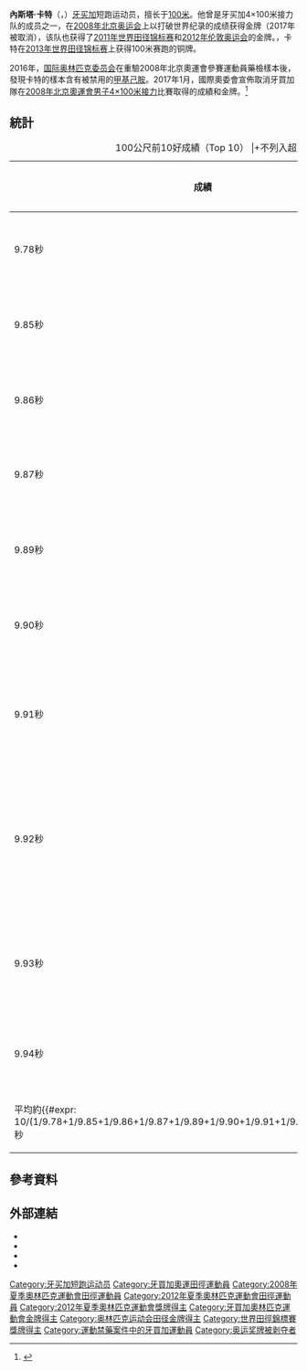 {{Infobox sportsperson
| name                      =内斯塔·卡特<br/>Nesta Carter
| image                     =Nesta Carter Tyson Gay 2010 Memorial Van Damme.jpg
| real_name                 =Nesta Carter
| english_name              =Nesta Carter
| birth_name                =
| nationality               ={{JAM}}
| national_team             ={{JAM}}
| ethnicity                 =
| hometown                  =
| citizenship               =
| birth_date                ={{Birth date and age|year=1985|month=10|day=11}}
| birth_place               =
| death_date                =
| death_place               =
| resting_place             =
| residence                 =
| education                 =
| alma_mater                =
| years_active              =2003年－
| height                    ={{height|m=1.7}}
| weight                    ={{weight|kg=70}}
| spouse                    =
| country={{JAM}}
| sport=[[田徑|田徑]]
| event=[[短跑|短跑]]
| collegeteam=
| team=
| coach=
| retired=
| coaching=
| worlds=
{{collapsible list
|'''2007年世界田徑錦標賽'''：4×100公尺接力第二名
|'''2008年世界田徑總決賽'''：100公尺第二名
|'''2010年世界室內田徑錦標賽'''：60公尺第七名
|'''2011年世界田徑錦標賽'''：100公尺第七名
|'''2011年世界田徑錦標賽'''：4×100公尺接力第一名
|'''2012年世界室內田徑錦標賽'''：60公尺第二名
|'''2013年世界田徑錦標賽'''：100公尺第三名
|'''2013年世界田徑錦標賽'''：4×100公尺接力第一名
|'''2014年世界室內田徑錦標賽'''：60公尺第七名
|'''2015年世界接力賽'''：4×100公尺接力第二名
|'''2015年世界田徑錦標賽'''：4×100公尺接力第一名
|'''2018年田徑世界盃'''：4×100公尺接力第二名
|'''2019年世界接力賽'''：4×100公尺接力第六名
}}
| regionals=
{{collapsible list
|'''2004年加勒比自由貿易協會運動會'''（Under 20）：200公尺第三名
|'''2004年加勒比自由貿易協會運動會'''（Under 20）：4×100公尺接力第一名
|'''2018年中美加勒比運動會'''：100公尺第一名
|'''2018年中美加勒比運動會'''：4×100公尺接力第三名
|'''2018年北美中美加勒比田徑錦標賽'''：4×100公尺接力第四名
}}
| nationals=
{{collapsible list
|'''2004年牙買加青年田徑錦標賽'''（Under 20）：100公尺第三名
|'''2004年牙買加青年田徑錦標賽'''（Under 20）：200公尺第一名
|'''2005年牙買加青年田徑錦標賽'''（Under 20）：100公尺第二名
|'''2005年牙買加青年田徑錦標賽'''（Under 20）：200公尺第二名
|'''2005年牙買加成年田徑錦標賽'''：200公尺第七名
|'''2006年牙買加成年田徑錦標賽'''：100公尺第二名
|'''2007年牙買加國際田徑邀請賽'''：100公尺第三名
|'''2007年牙買加成年田徑錦標賽'''：100公尺第三名
|'''2008年牙買加成年田徑錦標賽'''：200公尺第四名
|'''2010年牙買加國際田徑邀請賽'''：100公尺第一名
|'''2011年牙買加國際田徑邀請賽'''：200公尺第四名
|'''2011年牙買加成年田徑錦標賽'''：100公尺第三名
|'''2012年美國田徑公開賽'''：50公尺第二名
|'''2012年牙買加成年田徑錦標賽'''：100公尺第六名
|'''2012年牙買加成年田徑錦標賽'''：200公尺第五名
|'''2013年牙買加成年田徑錦標賽'''：100公尺第四名
|'''2015年牙買加成年田徑錦標賽'''：100公尺第四名
|'''2017年牙買加國際田徑邀請賽'''：100公尺第七名
|'''2018年牙買加成年田徑錦標賽'''：100公尺第三名
}}
| olympics=
{{collapsible list
|'''2012年夏季奧林匹克運動會'''：田徑4×100公尺接力第一名
}}
| commonwealth=
| highestranking=
{{整齊列表|class=wikitable
|'''50公尺-55公尺-60公尺-100公尺'''|第3名（2013年8月13日）
}}
| pb=
{{ubl
|'''50公尺'''：5.67秒（RT：0.131）（2012年）
|'''60公尺'''：6.49秒（RT：0.148）（2012年）
|'''100碼'''：9.74秒（W：+0.7）（2010年）
|'''100公尺'''：9.78秒（W：+0.9）（2010年）
|'''200公尺'''：20.25秒（W：+1.6）（2011年）
|'''400公尺'''：47.46秒（2015年）
}}
| medaltemplates=
{{MedalCountry|{{JAM}}}}
{{MedalSport|男子田徑}}
{{MedalCompetition|加勒比自由貿易協會運動會（Under 20）}}
{{MedalBronze|2004年百慕達漢米頓|200公尺}}
{{MedalGold|2004年百慕達漢米頓|4×100公尺接力}}
{{MedalCompetition|世界青年田徑錦標賽}}
{{MedalSilver|2004年義大利格洛瑟托|4×100公尺接力}}
{{MedalCompetition|Århus Games}}
{{MedalGold|2006年丹麥奧爾路斯|100公尺}}
{{MedalCompetition|列日省國際田徑賽}}
{{MedalSilver|2006年比利時列日|100公尺}}
{{MedalCompetition|Résisprint International}}
{{MedalSilver|2006年瑞士秀封|100公尺}}
{{MedalCompetition|DN Galan}}
{{MedalBronze|2006年瑞典斯德哥爾摩|Medley Relay}}
{{MedalSilver|2007年瑞典斯德哥爾摩|100公尺}}
{{MedalGold|2008年瑞典斯德哥爾摩|100公尺}}
{{MedalGold|2014年瑞典斯德哥爾摩|100公尺}}
{{MedalCompetition|牙買加國際田徑邀請賽}}
{{MedalBronze|2007年牙買加薩里郡京斯敦|100公尺}}
{{MedalGold|2010年牙買加薩里郡京斯敦|100公尺}}
{{MedalCompetition|Grande Premio Brasil Caixa de Atletismo}}
{{MedalGold|2007年巴西貝倫|100公尺}}
{{MedalGold|2008年巴西貝倫|100公尺}}
{{MedalCompetition|Bislett Games}}
{{MedalSilver|2007年挪威奧斯陸|100公尺}}
{{MedalCompetition|Athletissima}}
{{MedalBronze|2007年瑞士洛桑|100公尺}}
{{MedalBronze|2008年瑞士洛桑|100公尺}}
{{MedalCompetition|Herculis}}
{{MedalBronze|2007年摩納哥丰维耶|100公尺}}
{{MedalBronze|2008年摩納哥丰维耶|100公尺}}
{{MedalSilver|2011年摩納哥丰维耶|100公尺}}
{{MedalCompetition|世界田徑錦標賽}}
{{MedalSilver|2007年日本大阪府大阪市東住吉區|4×100公尺接力}}
{{MedalGold|2011年韓國大邱廣域市|4×100公尺接力}}
{{MedalBronze|2013年俄羅斯莫斯科|100公尺}}
{{MedalGold|2013年俄羅斯莫斯科|4×100公尺接力}}
{{MedalGold|2015年中國北京市朝陽區|4×100公尺接力}}
{{MedalCompetition|Penn Relays}}
{{MedalGold|2008年美國賓夕法尼亞州費拉德爾菲亞|4×100公尺接力（USA vs. the World）}}
{{MedalGold|2011年美國賓夕法尼亞州費拉德爾菲亞|4×100公尺接力（USA vs. the World）}}
{{MedalBronze|2012年美國賓夕法尼亞州費拉德爾菲亞|4×100公尺接力（USA vs. the World）}}
{{MedalSilver|2013年美國賓夕法尼亞州費拉德爾菲亞|4×100公尺接力（USA vs. the World）}}
{{MedalSilver|2015年美國賓夕法尼亞州費拉德爾菲亞|4×100公尺接力（USA vs. the World）}}
{{MedalBronze|2018年美國賓夕法尼亞州費拉德爾菲亞|4×100公尺接力（USA vs. the World）}}
{{MedalCompetition|柏林國際體育場節}}
{{MedalGold|2008年德國柏林|100公尺}}
{{MedalGold|2010年德國柏林|100公尺}}
{{MedalCompetition|Golden Gala}}
{{MedalBronze|2008年義大利羅馬|100公尺}}
{{MedalSilver|2014年義大利羅馬|100公尺（A Race）}}
{{MedalCompetition|蓋茲赫德大獎賽}}
{{MedalSilver|2008年英國英格蘭蓋茲赫德|100公尺}}
{{MedalCompetition|Memorial Van Damme}}
{{MedalBronze|2008年比利時布魯塞爾|100公尺}}
{{MedalSilver|2010年比利時布魯塞爾|100公尺}}
{{MedalSilver|2011年比利時布魯塞爾|100公尺}}
{{MedalCompetition|世界田徑總決賽}}
{{MedalSilver|2008年德國斯圖加特|100公尺}}
{{MedalCompetition|Sydney Track Classic}}
{{MedalSilver|2009年澳大利亞新南威斯州雪梨|200公尺}}
{{MedalCompetition|Melbourne Track Classic}}
{{MedalSilver|2009年澳大利亞維多利亞州墨爾本|100公尺}}
{{MedalCompetition|Rieti Meeting}}
{{MedalSilver|2009年義大利列提|100公尺}}
{{MedalGold|2010年義大利列提|100公尺}}
{{MedalSilver|2014年義大利列提|100公尺}}
{{MedalSilver|2015年義大利列提|100公尺}}
{{MedalCompetition|Pedro's Cup}}
{{MedalSilver|2009年波蘭斯泰丁|100公尺}}
{{MedalCompetition|Colorful Daegu Pre-Championship Meeting}}
{{MedalBronze|2009年韓國大邱廣域市|100公尺}}
{{MedalCompetition|杜哈大獎賽}}
{{MedalSilver|2010年卡達杜哈|100公尺}}
{{MedalCompetition|Spitzen Leichtathletik}}
{{MedalGold|2010年瑞士琉森|100公尺}}
{{MedalCompetition|Prefontaine Classic}}
{{MedalBronze|2011年美國俄勒岡州雷恩郡尤金|100公尺}}
{{MedalCompetition|Weltklasse Zürich}}
{{MedalGold|2011年瑞士蘇黎世|4×100公尺接力}}
{{MedalSilver|2012年瑞士蘇黎世|100公尺}}
{{MedalCompetition|美國田徑公開賽}}
{{MedalSilver|2012年美國紐約州|50公尺}}
{{MedalCompetition|伯明罕室內大獎賽}}
{{MedalSilver|2012年英國英格蘭伯明罕|50公尺}}
{{MedalSilver|2014年英國英格蘭伯明罕|60公尺}}
{{MedalCompetition|世界室內田徑錦標賽}}
{{MedalSilver|2012年土耳其伊斯坦堡|60公尺}}
{{MedalCompetition|倫敦大獎賽}}
{{MedalBronze|2012年英國英格蘭倫敦|100公尺}}
{{MedalBronze|2014年英國英格蘭倫敦|100公尺}}
{{MedalCompetition|夏季奧林匹克運動會}}
{{MedalGold|2012年英國英格蘭倫敦|4×100公尺接力}}
{{MedalCompetition|Meeting de Atletismo Madrid}}
{{MedalGold|2013年西班牙馬德里|100公尺（A）}}
{{MedalCompetition|伯明罕大獎賽}}
{{MedalSilver|2014年英國英格蘭伯明罕|100公尺}}
{{MedalCompetition|上海國際田徑黃金大獎賽}}
{{MedalSilver|2014年中國上海市|100公尺}}
{{MedalCompetition|格拉斯哥大獎賽}}
{{MedalBronze|2014年英國蘇格蘭格拉斯哥|100公尺}}
{{MedalCompetition|世界接力賽}}
{{MedalSilver|2015年巴哈馬拿索|4×100公尺接力}}
{{MedalCompetition|Flame Games}}
{{MedalSilver|2015年荷蘭阿姆斯特丹|100公尺}}
{{MedalCompetition|田徑世界盃}}
{{MedalSilver|2018年英國英格蘭倫敦|4×100公尺接力}}
{{MedalCompetition|Galà dei Castelli}}
{{MedalGold|2018年瑞士柏林索納|100公尺（B）}}
{{MedalCompetition|中美加勒比運動會}}
{{MedalGold|2018年哥倫比亞巴蘭基亞|100公尺}}
{{MedalBronze|2018年哥倫比亞巴蘭基亞|4×100公尺接力}}
| show-medals=
| updated=2021年12月5日
}}
'''內斯塔·卡特'''（{{lang-en|'''Nesta Carter'''}}，{{bd|1985年|10月11日||}}）[[牙买加|牙买加]]短跑运动员，擅长于[[100米|100米]]。他曾是牙买加4×100米接力队的成员之一，在[[2008年北京奥运会|2008年北京奥运会]]上以打破世界纪录的成绩获得金牌（2017年被取消），该队也获得了[[2011年世界田径锦标赛|2011年世界田径锦标赛]]和[[2012年伦敦奥运会|2012年伦敦奥运会]]的金牌。{{日期|2013|8|11}}，卡特在[[2013年世界田径锦标赛|2013年世界田径锦标赛]]上获得100米赛跑的铜牌。

2016年，[[国际奥林匹克委员会|国际奥林匹克委员会]]在重驗2008年北京奧運會參賽運動員藥檢樣本後，發現卡特的樣本含有被禁用的[[1,3-二甲基戊胺|甲基己胺]]。2017年1月，國際奧委會宣佈取消牙買加隊在[[2008年夏季奥林匹克运动会田径比赛－男子4_×_100米接力|2008年北京奧運會男子4×100米接力]]比賽取得的成績和金牌。<ref>{{Cite news |url=https://www.theguardian.com/sport/2017/jan/25/usain-bolt-jamaica-olympic-relay-gold-nesta-carter-drugs |title=Usain Bolt stripped of 2008 Olympic relay gold after Nesta Carter fails drug test |date=2017-01-25 |publisher=The Guardian |accessdate=2017-01-26 |archive-date=2017-01-25 |archive-url=https://web.archive.org/web/20170125152024/https://www.theguardian.com/sport/2017/jan/25/usain-bolt-jamaica-olympic-relay-gold-nesta-carter-drugs |dead-url=no }}</ref>

== 統計 ==
{| class="wikitable"
|+100公尺前10好成績（Top 10）
|+不列入超風速、海拔超過1000公尺成績
|-
! 成績 !! 風速（m/s） !! 反應時間 !! 時間 !! 地點
|-
| 9.78秒 || +0.9 || 0.164秒 || 2010年8月29日 || {{ITA}}列提
|-
| 9.85秒 || +0.1 || 0.167秒 || 2010年8月27日 || {{BEL}}布魯塞爾
|-
| 9.86秒 || +1.0 ||  || 2010年8月8日 || {{CHE}}琉森
|-
| 9.87秒 || +1.8 || 0.234秒 || 2013年7月13日 || {{ESP}}馬德里
|-
| 9.89秒 || +1.3 || 0.160秒 || 2011年9月16日 || {{BEL}}布魯塞爾
|-
| 9.90秒 || +1.0 || 0.170秒 || 2011年7月22日 || {{MCO}}丰维耶
|-
| 9.91秒 || +2.0 || 0.182秒 || 2009年9月20日 || {{CHN-1949}}上海市徐匯區
|-
| 9.92秒 || +1.3 || 0.164秒 || 2011年6月4日 || {{USA}}俄勒岡州雷恩郡尤金
|-
| 9.93秒 || +0.4 || 0.158秒 || 2011年7月10日 || {{UK}}英格蘭伯明罕
|-
| 9.94秒 || +0.6 || 0.179秒 || 2013年9月6日 || {{BEL}}布魯塞爾
|-
| 平均約{{#expr: 10/(1/9.78+1/9.85+1/9.86+1/9.87+1/9.89+1/9.90+1/9.91+1/9.92+1/9.93+1/9.94)}}秒
|}

== 參考資料 ==
{{Reflist}}

== 外部連結 ==
* {{IOC profile|id=nesta-carter}}
* {{IAAF name|200802}}
* {{Facebook page|544527839022695}}
* {{Instagram|iamnestacarter}}

{{奥林匹克运动会田径比赛男子4×100米接力冠军}}

{{Authority control}}
{{DEFAULTSORT:Carter, Nesta}}
[[Category:牙买加短跑运动员|Category:牙买加短跑运动员]]
[[Category:牙買加奧運田徑運動員|Category:牙買加奧運田徑運動員]]
[[Category:2008年夏季奧林匹克運動會田徑運動員|Category:2008年夏季奧林匹克運動會田徑運動員]]
[[Category:2012年夏季奧林匹克運動會田徑運動員|Category:2012年夏季奧林匹克運動會田徑運動員]]
[[Category:2012年夏季奧林匹克運動會獎牌得主|Category:2012年夏季奧林匹克運動會獎牌得主]]
[[Category:牙買加奧林匹克運動會金牌得主|Category:牙買加奧林匹克運動會金牌得主]]
[[Category:奥林匹克运动会田径金牌得主|Category:奥林匹克运动会田径金牌得主]]
[[Category:世界田徑錦標賽獎牌得主|Category:世界田徑錦標賽獎牌得主]]
[[Category:運動禁藥案件中的牙買加運動員|Category:運動禁藥案件中的牙買加運動員]]
[[Category:奥运奖牌被剥夺者|Category:奥运奖牌被剥夺者]]